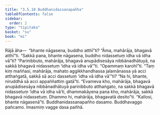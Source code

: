 ```yaml
---
title: "3.5.10 Buddhanidassanapañha"
tableOfContents: false
sidebar:
  order: 2
type: "tipitaka"
basket: "su"
book: "mi"
---
```



<DynamicBreadcrumb />

<Division number="82" book="mi">

<Paragraph number="391" book="mi">
Rājā āha—  “bhante nāgasena, buddho atthī”ti? “Āma, mahārāja, bhagavā atthī”ti. “Sakkā pana, bhante nāgasena, buddho nidassetuṃ idha vā idha vā”ti? “Parinibbuto, mahārāja, bhagavā anupādisesāya nibbānadhātuyā, na sakkā bhagavā nidassetuṃ ‘idha vā idha vā’”ti.
</Paragraph>

<Paragraph number="392" book="mi">
“Opammaṃ karohī”ti. “Taṃ kiṃ maññasi, mahārāja, mahato aggikkhandhassa jalamānassa yā acci atthaṅgatā, sakkā sā acci dassetuṃ ‘idha vā idha vā’”ti? “Na hi, bhante, niruddhā sā acci appaññattiṃ gatā”ti. “Evameva kho, mahārāja, bhagavā anupādisesāya nibbānadhātuyā parinibbuto atthaṅgato, na sakkā bhagavā nidassetuṃ ‘idha vā idha vā’ti, dhammakāyena pana kho, mahārāja, sakkā bhagavā nidassetuṃ. Dhammo hi, mahārāja, bhagavatā desito”ti.
</Paragraph>

<Paragraph number="393" book="mi">
“Kallosi, bhante nāgasenā”ti.

</Paragraph>
</Division>

<Paragraph number="394" type="center" book="mi">
Buddhanidassanapañho dasamo.



</Paragraph>

<Paragraph number="395" type="center" book="mi">
Buddhavaggo pañcamo.



</Paragraph>

<Paragraph number="396" type="center" book="mi">
Imasmiṃ vagge dasa pañhā.
</Paragraph>